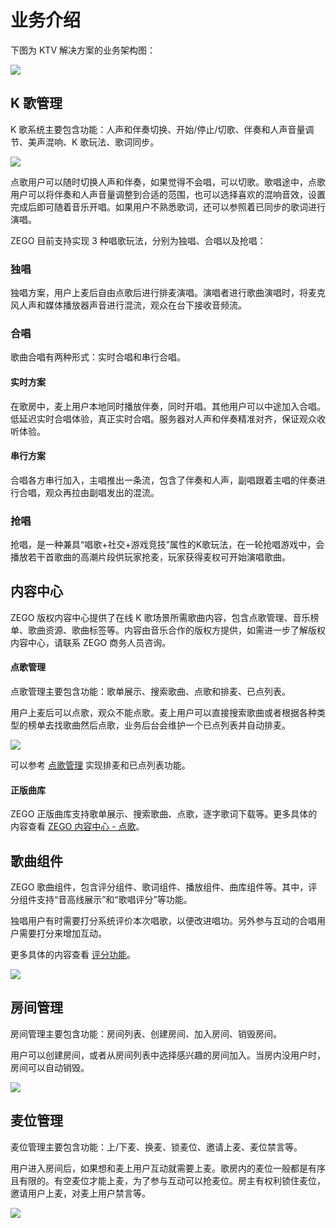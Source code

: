 # 业务介绍

下图为 KTV 解决方案的业务架构图：

<Frame width="512" height="auto" >
  <img src="https://doc-media.zego.im/sdk-doc/Pics/ktv/ktv_core_features.jpg" />
</Frame>

## K 歌管理

K 歌系统主要包含功能：人声和伴奏切换、开始/停止/切歌、伴奏和人声音量调节、美声混响、K 歌玩法、歌词同步。

<Frame width="512" height="auto" ><img src="https://doc-media.zego.im/sdk-doc/Pics/ktv/Sing.png" /></Frame>

点歌用户可以随时切换人声和伴奏，如果觉得不会唱，可以切歌。歌唱途中，点歌用户可以将伴奏和人声音量调整到合适的范围，也可以选择喜欢的混响音效，设置完成后即可随着音乐开唱。如果用户不熟悉歌词，还可以参照着已同步的歌词进行演唱。

ZEGO 目前支持实现 3 种唱歌玩法，分别为独唱、合唱以及抢唱：

### 独唱

独唱方案，用户上麦后自由点歌后进行排麦演唱。演唱者进行歌曲演唱时，将麦克风人声和媒体播放器声音进行混流，观众在台下接收音频流。

### 合唱

歌曲合唱有两种形式：实时合唱和串行合唱。

#### 实时方案

在歌房中，麦上用户本地同时播放伴奏，同时开唱。其他用户可以中途加入合唱。低延迟实时合唱体验，真正实时合唱。服务器对人声和伴奏精准对齐，保证观众收听体验。

#### 串行方案

合唱各方串行加入，主唱推出一条流，包含了伴奏和人声，副唱跟着主唱的伴奏进行合唱，观众再拉由副唱发出的混流。

### 抢唱

抢唱，是一种兼具“唱歌+社交+游戏竞技”属性的K歌玩法，在一轮抢唱游戏中，会播放若干首歌曲的高潮片段供玩家抢麦，玩家获得麦权可开始演唱歌曲。

## 内容中心

ZEGO 版权内容中心提供了在线 K 歌场景所需歌曲内容，包含点歌管理、音乐榜单、歌曲资源、歌曲标签等。内容由音乐合作的版权方提供，如需进一步了解版权内容中心，请联系 ZEGO 商务人员咨询。

#### 点歌管理

点歌管理主要包含功能：歌单展示、搜索歌曲、点歌和排麦、已点列表。

用户上麦后可以点歌，观众不能点歌。麦上用户可以直接搜索歌曲或者根据各种类型的榜单去找歌曲然后点歌，业务后台会维护一个已点列表并自动排麦。

<Frame width="512" height="auto" ><img src="https://doc-media.zego.im/sdk-doc/Pics/ktv/Choose_Song.png" /></Frame>

可以参考 [点歌管理](./song-selection.mdx) 实现排麦和已点列表功能。

#### 正版曲库

ZEGO 正版曲库支持歌单展示、搜索歌曲、点歌，逐字歌词下载等。更多具体的内容查看 [ZEGO 内容中心 - 点歌](./../zego-content-center/sing-songs.mdx)。


## 歌曲组件

ZEGO 歌曲组件，包含评分组件、歌词组件、播放组件、曲库组件等。其中，评分组件支持“音高线展示”和“歌唱评分”等功能。

独唱用户有时需要打分系统评价本次唱歌，以便改进唱功。另外参与互动的合唱用户需要打分来增加互动。

更多具体的内容查看 [评分功能](./vocal-scoring.mdx)。

<Frame width="512" height="auto" ><img src="https://doc-media.zego.im/sdk-doc/Pics/ktv/Rate.png" /></Frame>


## 房间管理

房间管理主要包含功能：房间列表、创建房间、加入房间、销毁房间。

用户可以创建房间，或者从房间列表中选择感兴趣的房间加入。当房内没用户时，房间可以自动销毁。

<Frame width="512" height="auto" ><img src="https://doc-media.zego.im/sdk-doc/Pics/ktv/Room_list.jpg" /></Frame>

## 麦位管理

麦位管理主要包含功能：上/下麦、换麦、锁麦位、邀请上麦、麦位禁言等。

用户进入房间后，如果想和麦上用户互动就需要上麦。歌房内的麦位一般都是有序且有限的。有空麦位才能上麦，为了参与互动可以抢麦位。房主有权利锁住麦位，邀请用户上麦，对麦上用户禁言等。

<Frame width="512" height="auto" ><img src="https://doc-media.zego.im/sdk-doc/Pics/ktv/Mic_Management.png" /></Frame>
